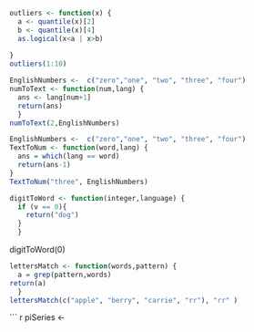```r
outliers <- function(x) {
  a <- quantile(x)[2] 
  b <- quantile(x)[4] 
  as.logical(x<a | x>b)
  
}
outliers(1:10)
```

```r
EnglishNumbers <-  c("zero","one", "two", "three", "four")
numToText <- function(num,lang) {
  ans <- lang[num+1]
  return(ans)
  }
numToText(2,EnglishNumbers)
```

``` r
EnglishNumbers <-  c("zero","one", "two", "three", "four")
TextToNum <- function(word,lang) {
  ans = which(lang == word)
  return(ans-1)
}
TextToNum("three", EnglishNumbers)
```



``` r
digitToWord <- function(integer,language) {
  if (v == 0){
    return("dog")
  }
  }
```
digitToWord(0)




``` r
lettersMatch <- function(words,pattern) {
  a = grep(pattern,words)
return(a)
  }
lettersMatch(c("apple", "berry", "carrie", "rr"), "rr" )
```

``` r
piSeries <- 
